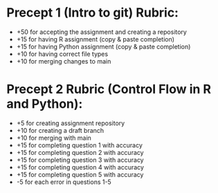 # Precept 1 (Intro to git) Rubric:
* +50 for accepting the assignment and creating a repository
* +15 for having R assignment (copy & paste completion)
* +15 for having Python assignment (copy & paste completion)
* +10 for having correct file types
* +10 for merging changes to main

# Precept 2 Rubric (Control Flow in R and Python):
* +5 for creating assignment repository
* +10 for creating a draft branch
* +10 for merging with main
* +15 for completing question 1 with accuracy
* +15 for completing question 2 with accuracy
* +15 for completing question 3 with accuracy
* +15 for completing question 4 with accuracy
* +15 for completing question 5 with accuracy
* -5 for each error in questions 1-5
